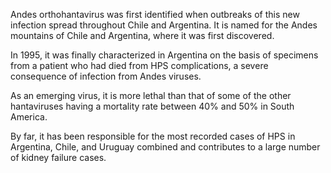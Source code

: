Andes orthohantavirus was first identified when outbreaks of this new infection spread throughout Chile and Argentina. It is named for the Andes mountains of Chile and Argentina, where it was first discovered. 

In 1995, it was finally characterized in Argentina on the basis of specimens from a patient who had died from HPS complications, a severe consequence of infection from Andes viruses. 

As an emerging virus, it is more lethal than that of some of the other hantaviruses having a mortality rate between 40% and 50% in South America. 

By far, it has been responsible for the most recorded cases of HPS in Argentina, Chile, and Uruguay combined and contributes to a large number of kidney failure cases.
